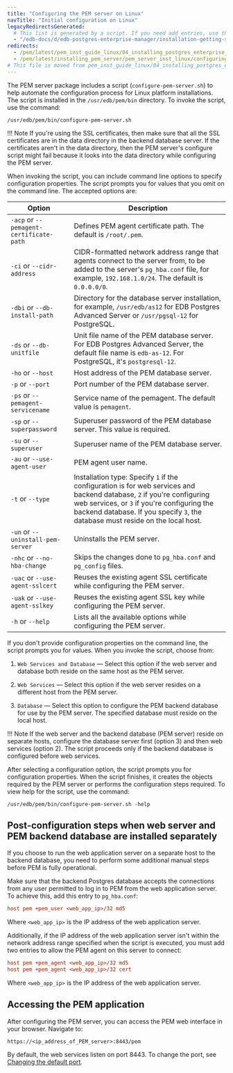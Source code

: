 ```yaml
---
title: "Configuring the PEM server on Linux"
navTitle: "Initial configuration on Linux"
legacyRedirectsGenerated:
  # This list is generated by a script. If you need add entries, use the `legacyRedirects` key.
  - "/edb-docs/d/edb-postgres-enterprise-manager/installation-getting-started/linux-installation-guide/8.0/configuring_the_pem_server_on_linux.html"
redirects:
  - /pem/latest/pem_inst_guide_linux/04_installing_postgres_enterprise_manager/05_configuring_the_pem_server_on_linux/
  - /pem/latest/installing_pem_server/pem_server_inst_linux/configuring_the_pem_server_on_linux/
# This file is moved from pem_inst_guide_linux/04_installing_postgres_enterprise_manager
---
```


The PEM server package includes a script (`configure-pem-server.sh`) to help automate the configuration process for Linux platform installations. The script is installed in the `/usr/edb/pem/bin` directory. To invoke the script, use the command:

```shell
/usr/edb/pem/bin/configure-pem-server.sh
```

!!! Note
    If you're using the SSL certificates, then make sure that all the SSL certificates are in the data directory in the backend database server. If the certificates aren't in the data directory, then the PEM server's configure script might fail because it looks into the data directory while configuring the PEM server.


When invoking the script, you can include command line options to specify configuration properties. The script prompts you for values that you omit on the command line. The accepted options are:

| Option                                    | Description                                                                                                                                                                                                                                                             |
| ----------------------------------------- | ----------------------------------------------------------------------------------------------------------------------------------------------------------------------------------------------------------------------------------------------------------------------- |
| `-acp` or `--pemagent-certificate-path`   | Defines PEM agent certificate path. The default is `/root/.pem`.                                                                                                                                                                                                        |
| `-ci`  or `--cidr-address`                | CIDR-formatted network address range that agents connect to the server from, to be added to the server's `pg_hba.conf` file, for example, `192.168.1.0/24`. The default is `0.0.0.0/0`.                                                                                 |
| `-dbi` or `--db-install-path`             | Directory for the database server installation, for example, `/usr/edb/as12` for EDB Postgres Advanced Server or `/usr/pgsql-12` for PostgreSQL.                                                                                                                    |
| `-ds`  or `--db-unitfile`                 | Unit file name of the PEM database server. For EDB Postgres Advanced Server, the default file name is `edb-as-12`. For PostgreSQL, it's `postgresql-12`.                                                                                                            |
| `-ho`  or `--host`                        | Host address of the PEM database server.                                                                                                                                                                                                                            |
| `-p`   or `--port`                        | Port number of the PEM database server.                                                                                                                                                                                                                             |
| `-ps`  or `--pemagent-servicename`        | Service name of the pemagent. The default value is `pemagent`.                                                                                                                                                                                                      |
| `-sp`  or `--superpassword`               | Superuser password of the PEM database server. This value is required.                                                                                                                                                                                              |
| `-su`  or `--superuser`                   | Superuser name of the PEM database server.                                                                                                                                                                                                                          |
| `-au`  or `--use-agent-user`              | PEM agent user name.                                                                                                                                                                                                                          |
| `-t`   or `--type`                        | Installation type: Specify `1` if the configuration is for web services and backend database, `2` if you're configuring web services, or `3` if you're configuring the backend database. If you specify `3`, the database must reside on the local host.            |
| `-un`  or `--uninstall-pem-server`        | Uninstalls the PEM server.                                                                                                                                                                                                                                 |
| `-nhc` or `--no-hba-change`               | Skips the changes done to `pg_hba.conf` and `pg_config` files.                                                                                                                                                                                             |
| `-uac` or `--use-agent-sslcert`           | Reuses the existing agent SSL certificate while configuring the PEM server.                                                                                                                                                                               |
| `-uak` or `--use-agent-sslkey`            | Reuses the existing agent SSL key while configuring the PEM server.                                                                                                                                                                                        |
| `-h`   or `--help`                        | Lists all the available options while configuring the PEM server.                                                                                                                                                                                          | 

If you don't provide configuration properties on the command line, the script prompts you for values. When you invoke the script, choose from:

1.  `Web Services and Database` &mdash; Select this option if the web server and database both reside on the same host as the PEM server.

2.  `Web Services` &mdash; Select this option if the web server resides on a different host from the PEM server.

3.  `Database` &mdash; Select this option to configure the PEM backend database for use by the PEM server. The specified database must reside on the local host.

!!! Note
    If the web server and the backend database (PEM server) reside on separate hosts, configure the database server first (option 3) and then web services (option 2). The script proceeds only if the backend database is configured before web services.

After selecting a configuration option, the script prompts you for configuration properties. When the script finishes, it creates the objects required by the PEM server or performs the configuration steps required. To view help for the script, use the command:

```shell
/usr/edb/pem/bin/configure-pem-server.sh -help
```

## Post-configuration steps when web server and PEM backend database are installed separately

If you choose to run the web application server on a separate host to the backend database, you need to perform some additional manual steps before PEM is fully operational.

Make sure that the backend Postgres database accepts the connections from any user permitted to log in to PEM from the web application server. To achieve this, add this entry to `pg_hba.conf`: 

```ini
host pem +pem_user <web_app_ip>/32 md5
```
Where `<web_app_ip>` is the IP address of the web application server.

Additionally, if the IP address of the web application server isn't within the network address range specified when the script is executed, you must add two entries to allow the PEM agent on this server to connect:


```ini
host pem +pem_agent <web_app_ip>/32 md5
host pem +pem_agent <web_app_ip>/32 cert
```

Where `<web_app_ip>` is the IP address of the web application server.

## Accessing the PEM application

After configuring the PEM server, you can access the PEM web interface in your browser. Navigate to:

```text
https://<ip_address_of_PEM_server>:8443/pem
```

By default, the web services listen on port 8443. To change the port, see [Changing the default port](../changing_default_port).
